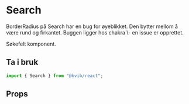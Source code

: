 
<Meta of={SearchStories} />

# Search

<KvibProvider>
  <Alert status="info">
    <AlertIcon />
    BorderRadius på Search har en bug for øyeblikket. Den bytter mellom å være rund og firkantet. Buggen ligger hos chakra
    \- en issue er opprettet.
  </Alert>
</KvibProvider>

Søkefelt komponent.

## Ta i bruk

```jsx
import { Search } from "@kvib/react";
```

## Props

<Canvas of={SearchStories.Search} />
<Controls of={SearchStories.Search} />
